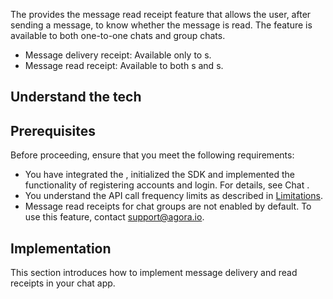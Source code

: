 
The <Vg k="CHAT_SDK"/> provides the message read receipt feature that allows the user, after sending a message, to know whether the message is read. The feature is available to both one-to-one chats and group chats.

- Message delivery receipt: Available only to <Vg k="CHAT_ONE_LOWER"/>s.
- Message read receipt: Available to both <Vg k ="CHAT_ONE_LOWER"/>s and <Vg k ="CHAT_GROUP_LOWER"/>s.

## Understand the tech

<Understand />

## Prerequisites

Before proceeding, ensure that you meet the following requirements:

- You have integrated the <Vg k="CHAT_SDK"/>, initialized the SDK and implemented the functionality of registering accounts and login. For details, see <Link to="/agora-chat/get-started/get-started-sdk">Chat <Vg k="GET_STARTED"/></Link>.
- You understand the API call frequency limits as described in [Limitations](/agora-chat/reference/limitations).
- Message read receipts for chat groups are not enabled by default. To use this feature, contact support@agora.io.

## Implementation

This section introduces how to implement message delivery and read receipts in your chat app.

<ProjectImplement />